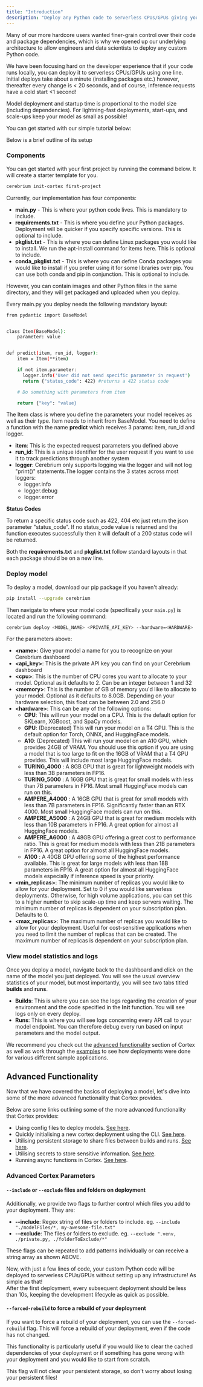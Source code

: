 ```yaml
---
title: "Introduction"
description: "Deploy any Python code to serverless CPUs/GPUs giving you fine-grain control"
---
```


Many of our more hardcore users wanted finer-grain control over their code and package dependencies, which is why we opened up our underlying architecture to allow engineers and data scientists to deploy
any custom Python code.

We have been focusing hard on the developer experience that if your code runs locally, you can deploy it to serverless CPUs\/GPUs using one line.
Initial deploys take about a minute (installing packages etc.) however, thereafter every change is \< 20 seconds, and of course, inference requests have a cold start \<1 second!

<Note>
  Model deployment and startup time is proportional to the model size (including
  dependencies). For lightning-fast deployments, start-ups, and scale-ups keep
  your model as small as possible!
</Note>

You can get started with our simple tutorial below:

Below is a brief outline of its setup

### Components

You can get started with your first project by running the command below. It will create a starter template for you.

```bash
cerebrium init-cortex first-project
```

Currently, our implementation has four components:

- **main.py** - This is where your python code lives. This is mandatory to include.
- **requirements.txt** - This is where you define your Python packages. Deployment will be quicker if you specify specific versions. This is optional to include.
- **pkglist.txt** - This is where you can define Linux packages you would like to install. We run the apt-install command for items here. This is optional to include.
- **conda_pkglist.txt** - This is where you can define Conda packages you would like to install if you prefer using it for some libraries over pip. You can use both conda and pip in conjunction. This is optional to include.

However, you can contain images and other Python files in the same directory, and they will get packaged and uploaded when you deploy.

Every main.py you deploy needs the following mandatory layout:

```bash
from pydantic import BaseModel


class Item(BaseModel):
    parameter: value


def predict(item, run_id, logger):
    item = Item(**item)

    if not item.parameter:
      logger.info('User did not send specific parameter in request')
      return {"status_code": 422} #returns a 422 status code

    # Do something with parameters from item

    return {"key": "value}
```

The Item class is where you define the parameters your model receives as well as their type. Item needs to inherit from BaseModel.
You need to define a function with the name **predict** which receives 3 params: item, run_id and logger.

- **item**: This is the expected request parameters you defined above
- **run_id**: This is a unique identifier for the user request if you want to use it to track predictions through another system
- **logger**: Cerebrium only supports logging via the logger and will not log "print()" statements.The logger contains the 3 states across most loggers:
  - logger.info
  - logger.debug
  - logger.error

**Status Codes**

To return a specific status code such as 422, 404 etc just return the json parameter "status_code". If no status_code value is returned and the function executes
successfully then it will default of a 200 status code will be returned.

Both the **requirements.txt** and **pkglist.txt** follow standard layouts in that each package should be on a new line.

### Deploy model

To deploy a model, download our pip package if you haven't already:

```bash
pip install --upgrade cerebrium
```

Then navigate to where your model code (specifically your `main.py`) is located and run the following command:

```bash
cerebrium deploy <MODEL_NAME> <PRIVATE_API_KEY> --hardware=<HARDWARE>
```

For the parameters above:

- **\<name\>**: Give your model a name for you to recognize on your Cerebrium dashboard
- **\<api_key\>**: This is the private API key you can find on your Cerebrium dashboard
- **\<cpu\>**: This is the number of CPU cores you want to allocate to your model. Optional as it defaults to 2. Can be an integer between 1 and 32
- **\<memory\>**: This is the number of GB of memory you'd like to allocate to your model. Optional as it defaults to 8.0GB. Depending on your hardware selection, this float can be between 2.0 and 256.0
- **\<hardware\>**: This can be any of the following options:
  - **CPU**: This will run your model on a CPU. This is the default option for SKLearn, XGBoost, and SpaCy models.
  - **GPU**: (Deprecated) This will run your model on a T4 GPU. This is the default option for Torch, ONNX, and HuggingFace models.
  - **A10**: (Deprecated) This will run your model on an A10 GPU, which provides 24GB of VRAM. You should use this option if you are using a model that is too large to fit on the 16GB of VRAM that a T4 GPU provides. This will include most large HuggingFace models.
  - **TURING_4000** : A 8GB GPU that is great for lightweight models with less than 3B parameters in FP16.
  - **TURING_5000** : A 16GB GPU that is great for small models with less than 7B parameters in FP16. Most small HuggingFace models can run on this.
  - **AMPERE_A4000** : A 16GB GPU that is great for small models with less than 7B parameters in FP16. Significantly faster than an RTX 4000. Most small HuggingFace models can run on this.
  - **AMPERE_A5000** : A 24GB GPU that is great for medium models with less than 10B parameters in FP16. A great option for almost all HuggingFace models.
  - **AMPERE_A6000** : A 48GB GPU offering a great cost to performance ratio. This is great for medium models with less than 21B parameters in FP16. A great option for almost all HuggingFace models.
  - **A100** : A 40GB GPU offering some of the highest performance available. This is great for large models with less than 18B parameters in FP16. A great option for almost all HuggingFace models especially if inference speed is your priority.
- **\<min_replicas\>**: The minimum number of replicas you would like to allow for your deployment. Set to 0 if you would like serverless deployments. Otherwise, for high volume applications, you can set this to a higher number to skip scale-up time and keep servers waiting. The minimum number of replicas is dependent on your subscription plan. Defaults to 0.
- **\<max_replicas\>**: The maximum number of replicas you would like to allow for your deployment. Useful for cost-sensitive applications when you need to limit the number of replicas that can be created. The maximum number of replicas is dependent on your subscription plan.

### View model statistics and logs

Once you deploy a model, navigate back to the dashboard and click on the name of the model you just
deployed. You will see the usual overview statistics of your model, but most importantly, you will see two tabs titled <b>builds</b> and <b>runs</b>.

- <b>Builds</b>: This is where you can see the logs regarding the creation of
  your environment and the code specified in the <b>Init</b> function. You will
  see logs only on every deploy.
- <b>Runs</b>: This is where you will see logs concerning every API call to your
  model endpoint. You can therefore debug every run based on input parameters
  and the model output.

We recommend you check out the [advanced functionality](/cerebrium/cortex/advanced-functionality) section of Cortex as well as work through the [examples](/cortex/examples) to see how deployments were done for various different sample applications.


## Advanced Functionality

Now that we have covered the basics of deploying a model, let's dive into some of the more advanced functionality that Cortex provides.

Below are some links outlining some of the more advanced functionality that Cortex provides:
- Using config files to deploy models. [See here](cerebrium/cortex/advanced-functionality/config-files).
- Quickly initialising a new cortex deployment using the CLI. [See here](cerebrium/cortex/advanced-functionality/init-cortex-project).
- Utilising persistent storage to share files between builds and runs. [See here](cerebrium/cortex/advanced-functionality/persistant-storage).
- Utilising secrets to store sensitive information. [See here](cerebrium/cortex/advanced-functionality/using-secrets).
- Running async functions in Cortex. [See here](cerebrium/cortex/advanced-functionality/async-functions).

### Advanced Cortex Parameters
#### `--include` or `--exclude` files and folders on deployment
Additionally, we provide two flags to further control which files you add to your deployment. They are:

- **--include**: Regex string of files or folders to include. eg. `--include "./modelFiles/*, my-awesome-file.txt"`
- **--exclude**: The files or folders to exclude. eg. `--exclude ".venv, ./private.py, ./folderToExclude/*"`

These flags can be repeated to add patterns individually or can receive a string array as shown ABOVE.

Now, with just a few lines of code, your custom Python code will be deployed to serverless CPUs/GPUs without setting up any infrastructure! As simple as that!  
After the first deployment, every subsequent deployment should be less than 10s, keeping the development lifecycle as quick as possible.

#### `--forced-rebuild` to force a rebuild of your deployment
If you want to force a rebuild of your deployment, you can use the `--forced-rebuild` flag. 
This will force a rebuild of your deployment, even if the code has not changed. 

This functionality is particularly useful if you would like to clear the cached dependencies of your deployment or if something has gone wrong with your deployment and you would like to start from scratch.

This flag will not clear your persistent storage, so don't worry about losing your persistent files!